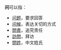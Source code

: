 '''问'''可以指：

*[[问题|问题]]，要求回答
*[[问候|问候]]，表达关切的方式
*[[問責|問責]]，追究责任
*[[訪問|訪問]]，拜访
*[[問姓|問姓]]，中文姓氏

{{Disambig|Cat=一字消歧义}}